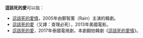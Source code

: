 '''這該死的愛'''可以指：
* [[這該死的愛情|這該死的愛情]]，2005年由鄭智薰（Rain）主演的韓劇。
* [[查理必死|這該死的愛]]（又譯：查理必死），2013年美國電影。
* [[這該死的愛_(泰國電視劇)|這該死的愛]]，2017年泰國電視劇，本劇翻拍韓劇《[[這該死的愛情|這該死的愛情]]》。
{{disambig}}